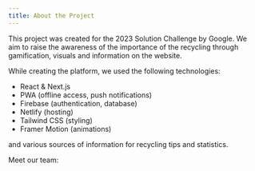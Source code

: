 ```yaml
---
title: About the Project
---
```


This project was created for the 2023 Solution Challenge by Google. We aim to raise the awareness of the importance of the recycling through gamification, visuals and information on the website.

While creating the platform, we used the following technologies:

- React & Next.js
- PWA (offline access, push notifications)
- Firebase (authentication, database)
- Netlify (hosting)
- Tailwind CSS (styling)
- Framer Motion (animations)

and various sources of information for recycling tips and statistics.

Meet our team: <PeopleCard linkedIn="abdulbaki-dursun" name="Abdulbaki Dursun" image="/images/people/baki.jpeg" /> <PeopleCard linkedIn="semihozdas" name="Semih Özdaş" image="/images/people/semih.jpeg" /> <PeopleCard linkedIn="kerimkara0" name="Kerim Kara" image="/images/people/kerim.png" />
